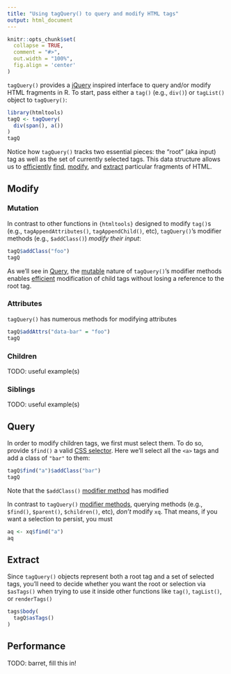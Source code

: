 ```yaml
---
title: "Using tagQuery() to query and modify HTML tags"
output: html_document
---
```


```r
knitr::opts_chunk$set(
  collapse = TRUE,
  comment = "#>",
  out.width = "100%",
  fig.align = 'center'
)
```

`tagQuery()` provides a [jQuery](https://jquery.com) inspired interface to query and/or modify HTML fragments in R. To start, pass either a `tag()` (e.g., `div()`) or `tagList()` object to `tagQuery()`:

```r
library(htmltools)
tagQ <- tagQuery(
  div(span(), a())
)
tagQ
```

Notice how `tagQuery()` tracks two essential pieces: the "root" (aka input) tag as well as the set of currently selected tags. This data structure allows us to [efficiently](#performance) [find](#query), [modify](#modify), and [extract](#extract) particular fragments of HTML.

## Modify {#modify}

### Mutation

In contrast to other functions in `{htmltools}` designed to modify `tag()`s (e.g., `tagAppendAttributes()`, `tagAppendChild()`, etc), `tagQuery()`'s modifier methods (e.g., `$addClass()`) _modify their input_:

```r
tagQ$addClass("foo")
tagQ
```

As we'll see in [Query](#query), the [mutable](https://developer.mozilla.org/en-US/docs/Glossary/Mutable) nature of `tagQuery()`'s modifier methods enables [efficient](#performance) modification of child tags without losing a reference to the root tag.

### Attributes

`tagQuery()` has numerous methods for modifying attributes

```r
tagQ$addAttrs("data-bar" = "foo")
tagQ
```

### Children

TODO: useful example(s)

### Siblings

TODO: useful example(s)

## Query {#query}

In order to modify children tags, we first must select them. To do so, provide `$find()` a valid [CSS selector](https://developer.mozilla.org/en-US/docs/Learn/CSS/Building_blocks/Selectors). Here we'll select all the `<a>` tags and add a class of `"bar"` to them:

```r
tagQ$find("a")$addClass("bar")
tagQ
```

Note that the `$addClass()` [modifier method](#modify) has modified 

In contrast to `tagQuery()` [modifier methods](#modify), querying methods (e.g., `$find()`, `$parent()`, `$children()`, etc), _don't_ modify `xq`. That means, if you want a selection to persist, you must 

```r
aq <- xq$find("a")
aq
```


## Extract {#extract}

Since `tagQuery()` objects represent both a root tag and a set of selected tags, you'll need to decide whether you want the root or selection via `$asTags()` when trying to use it inside other functions like `tag()`, `tagList()`, or `renderTags()`

```r
tags$body(
  tagQ$asTags()
)
```


## Performance {#performance}

TODO: barret, fill this in!
